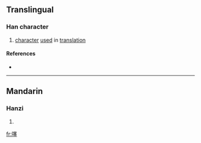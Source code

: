 ==Translingual==

===Han character===
{{Han char|rn=30|rad=口|as=13|sn=16|four=|canj=口十廿土 (RJTG)}}

# [[character]] [[use]]d in [[translation]]

====References====
* {{Han ref|kx=0211.121|hdz=10694.080|uh=567B|ud=22139}}

----

==Mandarin==

===Hanzi===
{{cmn-hanzi|pin=[[sai]] ([[sai5]])|wg=sai<sup>5</sup>}}

# {{defn|Mandarin}}

[[fr:噻]]
